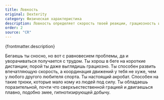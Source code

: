 ```yaml
---
title: Ловкость
original: Dexterity
category: Физическая характеристика
description: Ловкость определяет скорость твоей реакции, грациозность и точность движений, быстроту перемещения. Получится ли увернуться, если кто-то нацелил кол в твоё сердце? Успеешь ли завершить задуманное, прежде чем выйдет время?
order: 2
source: "CR"
---
```



{frontmatter.description}

<DotsContainer>
<DotsBlock count={1}>
Бегаешь ты сносно, но вот с равновесием проблемы, да и уворачиваться получается с трудом.
</DotsBlock>

<DotsBlock count={2}>
  Ты хорош в беге на короткие дистанции; порой ты даже выглядишь грациозно.
</DotsBlock>
<DotsBlock count={3}>
 Ты способен развить впечатляющую скорость, а координация движений у тебя не хуже, чем у любого другого любителя спорта.
</DotsBlock>
<DotsBlock count={4}>
  Ты настоящий акробат. Способен на такие трюки, которые мало кому из людей под силу.
</DotsBlock>
<DotsBlock count={5}>
 Ты обладаешь поразительной, почти что сверхъестественной грацией и двигаешься плавно, подобно змее, гипнотизирующей добычу.
</DotsBlock>
</DotsContainer>
